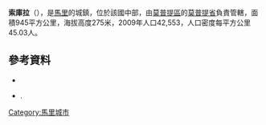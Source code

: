'''索庫拉'''（{{lang-fr|Socoura}}），是[[馬里|馬里]]的城鎮，位於該國中部，由[[莫普提區|莫普提區]]的[[莫普提省|莫普提省]]負責管轄，面積945平方公里，海拔高度275米，2009年人口42,553，人口密度每平方公里45.03人。

==參考資料==
*{{citation | url=http://instat.gov.ml/documentation/mopti.pdf | publisher=République de Mali: Institut National de la Statistique | title=Resultats Provisoires RGPH 2009 (Région de Mopti) | language=fr | accessdate=2015-07-26 | archive-date=2012-09-19 | archive-url=https://www.webcitation.org/6AnaIKCNv?url=http://instat.gov.ml/documentation/mopti.pdf | dead-url=no }}
*{{citation | title=Plan de Sécurité Alimentaire Commune Rurale de Socoura 2006-2010 | publisher=Commissariat à la Sécurité Alimentaire, République du Mali, USAID-Mali | year=2006 | url=http://www.aec.msu.edu/fs2/mali_fd_strtgy/plans/mopti/mopti/psa_socoura.pdf | language=fr | accessdate=2015-07-26 | archive-date=2010-06-13 | archive-url=https://web.archive.org/web/20100613235344/http://www.aec.msu.edu/fs2/mali_fd_strtgy/plans/mopti/mopti/psa_socoura.pdf | dead-url=yes }}.

{{Coord|14|32|50|N|4|5|22|W|display=title}}

{{莫普提區}}

[[Category:馬里城市|Category:馬里城市]]


{{Mali-geo-stub}}